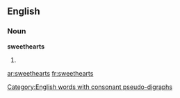 ==English==

===Noun===
'''sweethearts'''

# {{plural of|[[sweetheart]]}}

[[Category:English words with consonant pseudo-digraphs]]

[[ar:sweethearts]]
[[fr:sweethearts]]